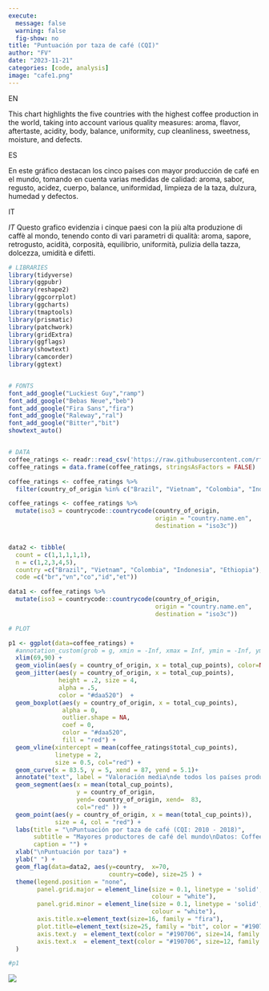 ```yaml
---
execute:
  message: false
  warning: false
  fig-show: no
title: "Puntuación por taza de café (CQI)"
author: "FV"
date: "2023-11-21"
categories: [code, analysis]
image: "cafe1.png"
---
```



::: {.callout-important}
EN
::: 


 
This chart highlights the five countries with the highest coffee production in the world, taking into account various quality measures: aroma, flavor, aftertaste, acidity, body, balance, uniformity, cup cleanliness, sweetness, moisture, and defects.

::: {.callout-important}
ES
::: 

En este gráfico destacan los cinco países con mayor producción de café en el mundo, tomando en cuenta varias medidas de calidad: aroma, sabor, regusto, acidez, cuerpo, balance, uniformidad, limpieza de la taza, dulzura, humedad y defectos.

::: {.callout-important}
IT
::: 
*IT* Questo grafico evidenzia i cinque paesi con la più alta produzione di caffè al mondo, tenendo conto di vari parametri di qualità: aroma, sapore, retrogusto, acidità, corposità, equilibrio, uniformità, pulizia della tazza, dolcezza, umidità e difetti.

```r
# LIBRARIES
library(tidyverse)
library(ggpubr)
library(reshape2)
library(ggcorrplot)
library(ggcharts)
library(tmaptools)
library(prismatic)
library(patchwork)
library(gridExtra)
library(ggflags)
library(showtext)
library(camcorder)
library(ggtext)


# FONTS
font_add_google("Luckiest Guy","ramp")
font_add_google("Bebas Neue","beb")
font_add_google("Fira Sans","fira")
font_add_google("Raleway","ral")
font_add_google("Bitter","bit")
showtext_auto()


# DATA
coffee_ratings <- readr::read_csv('https://raw.githubusercontent.com/rfordatascience/tidytuesday/master/data/2020/2020-07-07/coffee_ratings.csv')
coffee_ratings = data.frame(coffee_ratings, stringsAsFactors = FALSE)

coffee_ratings <- coffee_ratings %>%
  filter(country_of_origin %in% c("Brazil", "Vietnam", "Colombia", "Indonesia", "Ethiopia")) 

coffee_ratings <- coffee_ratings %>%
  mutate(iso3 = countrycode::countrycode(country_of_origin,
                                         origin = "country.name.en",
                                         destination = "iso3c"))


data2 <- tibble(
  count = c(1,1,1,1,1),
  n = c(1,2,3,4,5),
  country =c("Brazil", "Vietnam", "Colombia", "Indonesia", "Ethiopia"),
  code =c("br","vn","co","id","et"))

data1 <- coffee_ratings %>%
  mutate(iso3 = countrycode::countrycode(country_of_origin,
                                         origin = "country.name.en",
                                         destination = "iso3c"))

# PLOT

p1 <- ggplot(data=coffee_ratings) + 
  #annotation_custom(grob = g, xmin = -Inf, xmax = Inf, ymin = -Inf, ymax = Inf) + 
  xlim(69,90) +
  geom_violin(aes(y = country_of_origin, x = total_cup_points), color=NA, alpha=.95 ) +
  geom_jitter(aes(y = country_of_origin, x = total_cup_points),
              height = .2, size = 4,
              alpha = .5,
              color = "#daa520")  +
  geom_boxplot(aes(y = country_of_origin, x = total_cup_points),
               alpha = 0,
               outlier.shape = NA,
               coef = 0,
               color = "#daa520",
               fill = "red") +
  geom_vline(xintercept = mean(coffee_ratings$total_cup_points),
             linetype = 2,
             size = 0.5, col="red") +
  geom_curve(x = 83.5, y = 5, xend = 87, yend = 5.1)+
  annotate("text", label = "Valoración media\nde todos los países productores", x = 87, y = 5.3, family = "fira") +
  geom_segment(aes(x = mean(total_cup_points), 
                   y = country_of_origin, 
                   yend= country_of_origin, xend=  83, 
                   col="red" )) +
  geom_point(aes(y = country_of_origin, x = mean(total_cup_points)),
             size = 4, col = "red") +
  labs(title = "\nPuntuación por taza de café (CQI: 2010 - 2018)",
       subtitle = "Mayores productores de café del mundo\nDatos: Coffee Quality Institute (CQI) 2010-2018\n\nMedidas de calidad: aroma, sabor, regusto, acidez, cuerpo, balance,\nuniformidad, limpieza de la taza, dulzura, humedad y defectos\n",
       caption = "") +
  xlab("\nPuntuación por taza") +
  ylab(" ") +
  geom_flag(data=data2, aes(y=country,  x=70,
                            country=code), size=25 ) +
  theme(legend.position = "none",
        panel.grid.major = element_line(size = 0.1, linetype = 'solid',
                                        colour = "white"), 
        panel.grid.minor = element_line(size = 0.1, linetype = 'solid',
                                        colour = "white"),
        axis.title.x=element_text(size=16, family = "fira"),
        plot.title=element_text(size=25, family = "bit", color = "#190706"),
        axis.text.y  = element_text(color = "#190706", size=14, family = "fira"),
        axis.text.x  = element_text(color = "#190706", size=12, family = "fira"),
  )

#p1
```


![](cafe1.png)
